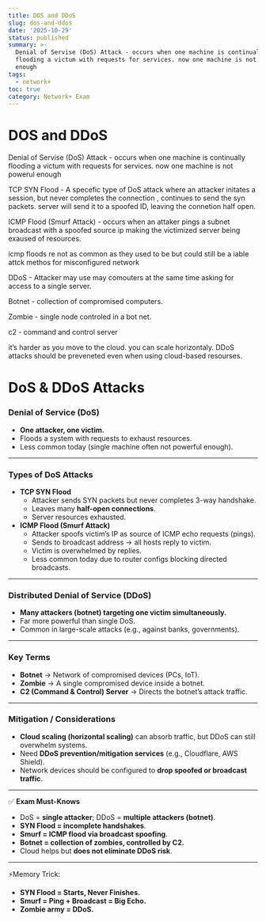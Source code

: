 ```yaml
---
title: DOS and DDoS
slug: dos-and-ddos
date: '2025-10-29'
status: published
summary: >-
  Denial of Servise (DoS) Attack - occurs when one machine is continually
  flooding a victum with requests for services. now one machine is not powerul
  enough
tags:
  - network+
toc: true
category: Network+ Exam
---
```


# DOS and DDoS

Denial of Servise (DoS) Attack - occurs when one machine is continually flooding a victum with requests for services. now one machine is not powerul enough 

TCP SYN Flood - A specefic type of DoS attack where an attacker initates a session, but never completes the connection , continues to send the syn packets. server will send it to a spoofed ID, leaving the connetion half open. 

ICMP Flood (Smurf Attack) - occurs when an attaker pings a subnet broadcast with a spoofed source ip making the victimized server being exaused of resources. 

icmp floods re not as common as they used to be but could still be a iable attck methos for misconfigured network 

DDoS - Attacker may use may comouters at the same time asking for access to a single server. 

Botnet - collection of compromised computers. 

Zombie - single node controled in a bot net. 

c2 - command and control server

it’s harder as you move to the cloud. you can scale horizontaly. DDoS attacks should be preveneted even when using cloud-based resourses. 

# DoS & DDoS Attacks

### Denial of Service (DoS)

- **One attacker, one victim.**
- Floods a system with requests to exhaust resources.
- Less common today (single machine often not powerful enough).

---

### Types of DoS Attacks

- **TCP SYN Flood**
    - Attacker sends SYN packets but never completes 3-way handshake.
    - Leaves many **half-open connections**.
    - Server resources exhausted.
- **ICMP Flood (Smurf Attack)**
    - Attacker spoofs victim’s IP as source of ICMP echo requests (pings).
    - Sends to broadcast address → all hosts reply to victim.
    - Victim is overwhelmed by replies.
    - Less common today due to router configs blocking directed broadcasts.

---

### Distributed Denial of Service (DDoS)

- **Many attackers (botnet) targeting one victim simultaneously.**
- Far more powerful than single DoS.
- Common in large-scale attacks (e.g., against banks, governments).

---

### Key Terms

- **Botnet** → Network of compromised devices (PCs, IoT).
- **Zombie** → A single compromised device inside a botnet.
- **C2 (Command & Control) Server** → Directs the botnet’s attack traffic.

---

### Mitigation / Considerations

- **Cloud scaling (horizontal scaling)** can absorb traffic, but DDoS can still overwhelm systems.
- Need **DDoS prevention/mitigation services** (e.g., Cloudflare, AWS Shield).
- Network devices should be configured to **drop spoofed or broadcast traffic**.

---

✅ **Exam Must-Knows**

- DoS = **single attacker**; DDoS = **multiple attackers (botnet)**.
- **SYN Flood = incomplete handshakes**.
- **Smurf = ICMP flood via broadcast spoofing**.
- **Botnet = collection of zombies, controlled by C2.**
- Cloud helps but **does not eliminate DDoS risk**.

---

⚡Memory Trick:

- **SYN Flood = Starts, Never Finishes.**
- **Smurf = Ping + Broadcast = Big Echo.**
- **Zombie army = DDoS.**
